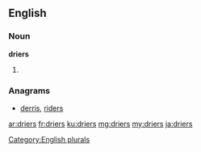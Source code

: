 ==English==

===Noun===
'''driers'''

# {{plural of|drier}}

===Anagrams===
* [[derris#English|derris]], [[riders#English|riders]]

[[Category:English plurals]]

[[ar:driers]]
[[fr:driers]]
[[ku:driers]]
[[mg:driers]]
[[my:driers]]
[[ja:driers]]